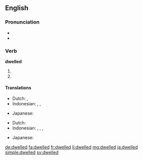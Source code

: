 ==English==

===Pronunciation===
* {{IPA|/ˈdwɛlt/|lang=en}}
* {{audio|en-us-dwelled.ogg|Audio (US)|lang=en}}

===Verb===
'''dwelled'''

# {{en-simple past of|dwell}}
# {{past participle of|dwell|lang=en}}

====Translations====
{{trans-top|simple past of dwell}}
* Dutch: {{t|nl|dwaalde rond}}, {{t|nl|dwaalden rond}}
* Indonesian: {{t+|id|tinggal}}, {{t+|id|diam|alt=berdiam}}, {{t+|id|diam|alt=mendiami}}
{{trans-mid}}
* Japanese: {{t|ja|住んでいた|tr=[[すんでいた]], sunde-ita|sc=Jpan}}
{{trans-bottom}}

{{trans-top|past participle of dwell}}
* Dutch: {{t|nl|rondgedwaald}}
* Indonesian: {{t+|id|tinggal}}, {{t+|id|diam|alt=berdiam}}, {{t+|id|diam|alt=mendiami}}, {{t+|id|diam|alt=didiami}}
{{trans-mid}}
* Japanese: {{t|ja|住んでいた|tr=[[すんでいた]], sunde-ita|sc=Jpan}}
{{trans-bottom}}

[[de:dwelled]]
[[fa:dwelled]]
[[fr:dwelled]]
[[li:dwelled]]
[[mg:dwelled]]
[[ja:dwelled]]
[[simple:dwelled]]
[[sv:dwelled]]